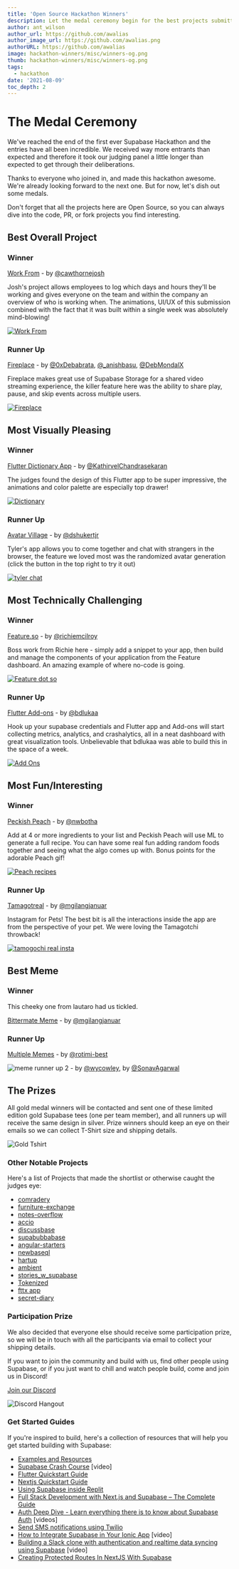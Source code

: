 ```yaml
---
title: 'Open Source Hackathon Winners'
description: Let the medal ceremony begin for the best projects submitted during the Supabase Hackathon.
author: ant_wilson
author_url: https://github.com/awalias
author_image_url: https://github.com/awalias.png
authorURL: https://github.com/awalias
image: hackathon-winners/misc/winners-og.png
thumb: hackathon-winners/misc/winners-og.png
tags:
  - hackathon
date: '2021-08-09'
toc_depth: 2
---
```


# The Medal Ceremony

We've reached the end of the first ever Supabase Hackathon and the entries have all been incredible. We received way more entrants than expected and therefore it took our judging panel a little longer than expected to get through their deliberations.

Thanks to everyone who joined in, and made this hackathon awesome. We're already looking forward to the next one. But for now, let's dish out some medals.

Don't forget that all the projects here are Open Source, so you can always dive into the code, PR, or fork projects you find interesting.

## Best Overall Project

### Winner

[Work From](https://github.com/joshcawthorne/work-from) - by [@cawthornejosh](https://twitter.com/cawthornejosh)

Josh's project allows employees to log which days and hours they'll be working and gives everyone on the team and within the company an overview of who is working when. The animations, UI/UX of this submission combined with the fact that it was built within a single week was absolutely mind-blowing!

[![Work From](/images/blog/hackathon-winners/projects/workday.png)](https://github.com/joshcawthorne/work-from)

### Runner Up

[Fireplace](https://github.com/0xDebabrata/fireplace) - by [@0xDebabrata](https://twitter.com/0xDebabrata), [@\_anishbasu](https://twitter.com/_anishbasu), [@DebMondalX](https://github.com/DebMondalX)

Fireplace makes great use of Supabase Storage for a shared video streaming experience, the killer feature here was the ability to share play, pause, and skip events across multiple users.

[![Fireplace](/images/blog/hackathon-winners/projects/fireplace.png)](https://github.com/0xDebabrata/fireplace)

## Most Visually Pleasing

### Winner

[Flutter Dictionary App](https://github.com/KathirvelChandrasekaran/dictionary_app) - by [@KathirvelChandrasekaran](https://github.com/KathirvelChandrasekaran)

The judges found the design of this Flutter app to be super impressive, the animations and color palette are especially top drawer!

[![Dictionary](/images/blog/hackathon-winners/projects/dictionary.png)](https://github.com/KathirvelChandrasekaran/dictionary_app)

### Runner Up

[Avatar Village](https://github.com/dshukertjr/avatar-village) - by [@dshukertjr](https://twitter.com/dshukertjr)

Tyler's app allows you to come together and chat with strangers in the browser, the feature we loved most was the randomized avatar generation (click the button in the top right to try it out)

[![tyler chat](/images/blog/hackathon-winners/projects/tyler.png)](https://github.com/dshukertjr/avatar-village)

## Most Technically Challenging

### Winner

[Feature.so](https://github.com/richiemcilroy/feature) - by [@richiemcilroy](https://twitter.com/richiemcilroy)

Boss work from Richie here - simply add a snippet to your app, then build and manage the components of your application from the Feature dashboard. An amazing example of where no-code is going.

[![Feature dot so](/images/blog/hackathon-winners/projects/featureso.png)](https://github.com/richiemcilroy/feature)

### Runner Up

[Flutter Add-ons](https://github.com/bdlukaa/supabase_addons) - by [@bdlukaa](https://twitter.com/bdlukaa)

Hook up your supabase credentials and Flutter app and Add-ons will start collecting metrics, analytics, and crashalytics, all in a neat dashboard with great visualization tools. Unbelievable that bdlukaa was able to build this in the space of a week.

[![Add Ons](/images/blog/hackathon-winners/projects/addons.png)](https://github.com/bdlukaa/supabase_addons)

## Most Fun/Interesting

### Winner

[Peckish Peach](https://github.com/Ngineer101/peckish-peach) - by [@nwbotha](https://twitter.com/nwbotha)

Add at 4 or more ingredients to your list and Peckish Peach will use ML to generate a full recipe. You can have some real fun adding random foods together and seeing what the algo comes up with. Bonus points for the adorable Peach gif!

[![Peach recipes](/images/blog/hackathon-winners/projects/peach1.png)](https://github.com/Ngineer101/peckish-peach)

### Runner Up

[Tamagotreal](https://github.com/mgilangjanuar/tamagotreal) - by [@mgilangjanuar](https://twitter.com/mgilangjanuar)

Instagram for Pets! The best bit is all the interactions inside the app are from the perspective of your pet. We were loving the Tamagotchi throwback!

[![tamogochi real insta](/images/blog/hackathon-winners/projects/tamog.png)](https://github.com/mgilangjanuar/tamagotreal)

## Best Meme

### Winner

This cheeky one from lautaro had us tickled.

[Bittermate Meme](https://github.com/imlautaro/bittermate#meme) - by [@mgilangjanuar](https://twitter.com/dev_lautaro)

### Runner Up

[Multiple Memes](https://github.com/rotimi-best/sveltedoc) - by [@rotimi-best](https://github.com/rotimi-best)

![meme runner up 2](/images/blog/hackathon-winners/misc/meme3.jpg) - by [@wycowley](https://github.com/wycowley), by [@SonavAgarwal](https://github.com/SonavAgarwal)

## The Prizes

All gold medal winners will be contacted and sent one of these limited edition gold Supabase tees (one per team member), and all runners up will receive the same design in silver. Prize winners should keep an eye on their emails so we can collect T-Shirt size and shipping details.

![Gold Tshirt](/images/blog/hackathon/tshirt.png)

### Other Notable Projects

Here's a list of Projects that made the shortlist or otherwise caught the judges eye:

- [comradery](https://github.com/carlomigueldy/comradery)
- [furniture-exchange](https://github.com/dhaiwat10/furniture-exchange)
- [notes-overflow](https://github.com/DharmarajX24/notes-overflow/)
- [accio](https://github.com/fabianferno/accio)
- [discussbase](https://github.com/hilmanski/discussbase)
- [supabubbabase](https://github.com/ivanq3w/supabubbabase)
- [angular-starters](https://github.com/jneterer/angular-starters)
- [newbaseql](https://github.com/jonas-kgomo/newbaseql)
- [hartup](https://github.com/Rahat-ch/hartup)
- [ambient](https://github.com/sambarrowclough/ambient)
- [stories_w_supabase](https://github.com/semihpolat/stories_w_supabase)
- [Tokenized](https://github.com/Senkottuvelan/Tokenized)
- [fttx app](https://github.com/fttx-gr/app)
- [secret-diary](https://github.com/zernonia/secret-diary)

### Participation Prize

We also decided that everyone else should receive some participation prize, so we will be in touch with all the participants via email to collect your shipping details.

If you want to join the community and build with us, find other people using Supabase, or if you just want to chill and watch people build, come and join us in Discord!

[Join our Discord](https://discord.supabase.com)

![Discord Hangout](/images/blog/hackathon/community.png)

### Get Started Guides

If you're inspired to build, here's a collection of resources that will help you get started building with Supabase:

- [Examples and Resources](https://supabase.io/docs/guides/examples)
- [Supabase Crash Course](https://www.youtube.com/watch?v=7uKQBl9uZ00) [video]
- [Flutter Quickstart Guide](https://supabase.io/docs/guides/with-flutter)
- [Nextjs Quickstart Guide](https://supabase.io/docs/guides/with-nextjs)
- [Using Supabase inside Replit](https://supabase.io/blog/2021/03/11/using-supabase-replit)
- [Full Stack Development with Next.js and Supabase – The Complete Guide](https://www.freecodecamp.org/news/the-complete-guide-to-full-stack-development-with-supabas/)
- [Auth Deep Dive - Learn everything there is to know about Supabase Auth](https://supabase.io/docs/learn/auth-deep-dive/auth-deep-dive-jwts) [videos]
- [Send SMS notifications using Twilio](https://www.twilio.com/blog/send-sms-notifications-supabase-users-node-js-twilio-messaging)
- [How to Integrate Supabase in Your Ionic App](https://www.youtube.com/watch?v=pl9XfIWutKE) [video]
- [Building a Slack clone with authentication and realtime data syncing using Supabase](https://www.youtube.com/watch?v=LUMxJ4w-MUU) [video]
- [Creating Protected Routes In NextJS With Supabase](https://aboutmonica.com/blog/creating-protected-routes-in-next-js-with-supabase)
